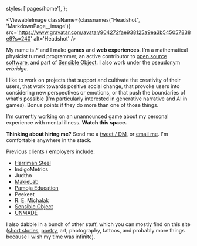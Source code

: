 

  styles: ['pages/home'],
};

<ViewableImage
  className={classnames("Headshot", 'MarkdownPage__image')}
  src='https://www.gravatar.com/avatar/904272fae938125a9ea3b545057838e9?s=240'
  alt='Headshot'
/>

My name is _F_ and I make **games** and **web experiences**. I'm a mathematical
physicist turned programmer, an active contributor to
[open source software](https://github.com/erbridge), and part of
[Sensible Object](http://sensibleobject.com/). I also work under the pseudonym
_erbridge_.

I like to work on projects that support and cultivate the creativity of their
users, that work towards positive social change, that provoke users into
considering new perspectives or emotions, or that push the boundaries of what's
possible (I'm particularly interested in generative narrative and AI in games).
Bonus points if they do more than one of those things.

I'm currently working on an unannounced game about my personal experience with
mental illness. **Watch this space.**

**Thinking about hiring me?** Send me a
[tweet / DM](https://twitter.com/erbridge), or
[email me](mailto:hello@erbridge.co.uk). I'm comfortable anywhere in the stack.

Previous clients / employers include:

- [Harriman Steel](http://www.harrimansteel.com/)
- IndigoMetrics
- Judtho
- [MakieLab](https://mymakie.com/)
- [Pamoja Education](https://www.pamojaeducation.com/)
- Peekeet
- [R. E. Michalak](https://remichalak.com/)
- [Sensible Object](http://sensibleobject.com/)
- [UNMADE](https://unmade.com/)

I also dabble in a bunch of other stuff, which you can mostly find on this site
([short stories](/fiction), [poetry](/fiction), art, photography, tattoos, and
probably more things because I wish my time was infinite).
